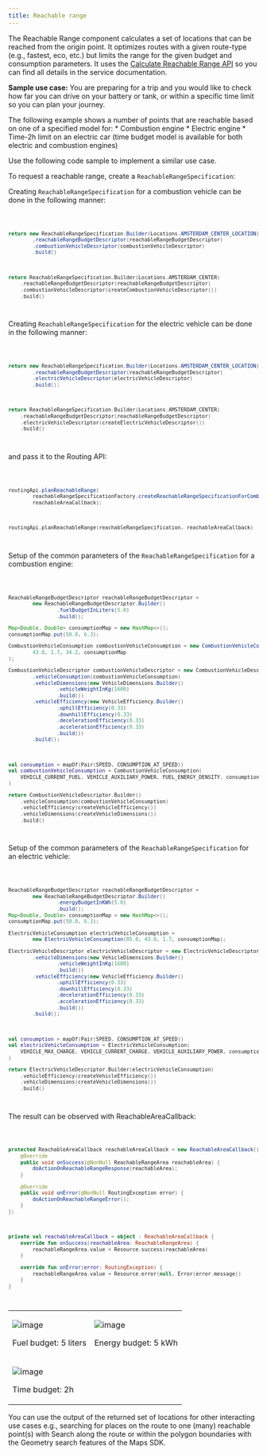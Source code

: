 ```yaml
---
title: Reachable range
---
```


The Reachable Range component calculates a set of locations that can be reached from the origin
point. It optimizes routes with a given route-type (e.g., fastest, eco, etc.) but limits the range
for the given budget and consumption parameters. It uses
the [Calculate Reachable Range API](/routing-api/documentation/routing/calculate-reachable-range)
so you can find all details in the service documentation.

**Sample use case:** You are preparing for a trip and you would like to check how far you can drive
on your battery or tank, or within a specific time limit so you can plan your journey.

The following example shows a number of points that are reachable based on one of a specified model
for: \* Combustion engine \* Electric engine \* Time-2h limit on an electric car (time budget model
is available for both electric and combustion engines)

Use the following code sample to implement a similar use case.

To request a reachable range, create a `ReachableRangeSpecification`:

Creating `ReachableRangeSpecification` for a combustion vehicle can be done in the following manner:

<Code>

```java
return new ReachableRangeSpecification.Builder(Locations.AMSTERDAM_CENTER_LOCATION)
        .reachableRangeBudgetDescriptor(reachableRangeBudgetDescriptor)
        .combustionVehicleDescriptor(combustionVehicleDescriptor)
        .build()
```

```kotlin
return ReachableRangeSpecification.Builder(Locations.AMSTERDAM_CENTER)
    .reachableRangeBudgetDescriptor(reachableRangeBudgetDescriptor)
    .combustionVehicleDescriptor(createCombustionVehicleDescriptor())
    .build()
```

</Code>

Creating `ReachableRangeSpecification` for the electric vehicle can be done in the following manner:

<Code>

```java
return new ReachableRangeSpecification.Builder(Locations.AMSTERDAM_CENTER_LOCATION)
        .reachableRangeBudgetDescriptor(reachableRangeBudgetDescriptor)
        .electricVehicleDescriptor(electricVehicleDescriptor)
        .build();
```

```kotlin
return ReachableRangeSpecification.Builder(Locations.AMSTERDAM_CENTER)
    .reachableRangeBudgetDescriptor(reachableRangeBudgetDescriptor)
    .electricVehicleDescriptor(createElectricVehicleDescriptor())
    .build()
```

</Code>

and pass it to the Routing API:

<Code>

```java
routingApi.planReachableRange(
        reachableRangeSpecificationFactory.createReachableRangeSpecificationForCombustion(),
        reachableAreaCallback);
```

```kotlin
routingApi.planReachableRange(reachableRangeSpecification, reachableAreaCallback)
```

</Code>

Setup of the common parameters of the `ReachableRangeSpecification` for a combustion engine:

<Code>

```java
ReachableRangeBudgetDescriptor reachableRangeBudgetDescriptor =
        new ReachableRangeBudgetDescriptor.Builder()
                .fuelBudgetInLiters(5.0)
                .build();

Map<Double, Double> consumptionMap = new HashMap<>();
consumptionMap.put(50.0, 6.3);

CombustionVehicleConsumption combustionVehicleConsumption = new CombustionVehicleConsumption(
        43.0, 1.7, 34.2, consumptionMap
);

CombustionVehicleDescriptor combustionVehicleDescriptor = new CombustionVehicleDescriptor.Builder()
        .vehicleConsumption(combustionVehicleConsumption)
        .vehicleDimensions(new VehicleDimensions.Builder()
                .vehicleWeightInKg(1600)
                .build())
        .vehicleEfficiency(new VehicleEfficiency.Builder()
                .uphillEfficiency(0.33)
                .downhillEfficiency(0.33)
                .decelerationEfficiency(0.33)
                .accelerationEfficiency(0.33)
                .build())
        .build();
```

```kotlin
val consumption = mapOf(Pair(SPEED, CONSUMPTION_AT_SPEED))
val combustionVehicleConsumption = CombustionVehicleConsumption(
    VEHICLE_CURRENT_FUEL, VEHICLE_AUXILIARY_POWER, FUEL_ENERGY_DENSITY, consumption
)

return CombustionVehicleDescriptor.Builder()
    .vehicleConsumption(combustionVehicleConsumption)
    .vehicleEfficiency(createVehicleEfficiency())
    .vehicleDimensions(createVehicleDimensions())
    .build()
```

</Code>

Setup of the common parameters of the `ReachableRangeSpecification` for an electric vehicle:

<Code>

```java
ReachableRangeBudgetDescriptor reachableRangeBudgetDescriptor =
        new ReachableRangeBudgetDescriptor.Builder()
                .energyBudgetInKWh(5.0)
                .build();
Map<Double, Double> consumptionMap = new HashMap<>();
consumptionMap.put(50.0, 6.3);

ElectricVehicleConsumption electricVehicleConsumption =
        new ElectricVehicleConsumption(85.0, 43.0, 1.7, consumptionMap);

ElectricVehicleDescriptor electricVehicleDescriptor = new ElectricVehicleDescriptor.Builder(electricVehicleConsumption)
        .vehicleDimensions(new VehicleDimensions.Builder()
                .vehicleWeightInKg(1600)
                .build())
        .vehicleEfficiency(new VehicleEfficiency.Builder()
                .uphillEfficiency(0.33)
                .downhillEfficiency(0.33)
                .decelerationEfficiency(0.33)
                .accelerationEfficiency(0.33)
                .build())
        .build();
```

```kotlin
val consumption = mapOf(Pair(SPEED, CONSUMPTION_AT_SPEED))
val electricVehicleConsumption = ElectricVehicleConsumption(
    VEHICLE_MAX_CHARGE, VEHICLE_CURRENT_CHARGE, VEHICLE_AUXILIARY_POWER, consumption
)

return ElectricVehicleDescriptor.Builder(electricVehicleConsumption)
    .vehicleEfficiency(createVehicleEfficiency())
    .vehicleDimensions(createVehicleDimensions())
    .build()
```

</Code>

The result can be observed with ReachableAreaCallback:

<Code>

```java
protected ReachableAreaCallback reachableAreaCallback = new ReachableAreaCallback() {
    @Override
    public void onSuccess(@NonNull ReachableRangeArea reachableArea) {
        doActionOnReachableRangeResponse(reachableArea);
    }

    @Override
    public void onError(@NonNull RoutingException error) {
        doActionOnReachableRangeError();
    }
};
```

```kotlin
private val reachableAreaCallback = object : ReachableAreaCallback {
    override fun onSuccess(reachableArea: ReachableRangeArea) {
        reachableRangeArea.value = Resource.success(reachableArea)
    }

    override fun onError(error: RoutingException) {
        reachableRangeArea.value = Resource.error(null, Error(error.message))
    }
}
```

</Code>

<table>
  <tbody>
    <tr>
      <td>
        <ContentWrapper maxWidth="350px" objectFit="contain">
          <p>
            <img src="../images/Reachable_rangeCombustion.png" alt="image" />
          </p>
        </ContentWrapper>
        <p>Fuel budget: 5 liters</p>
      </td>
      <td>
        <ContentWrapper maxWidth="350px" objectFit="contain">
          <p>
            <img src="../images/Reachable_rangeElectric.png" alt="image" />
          </p>
        </ContentWrapper>
        <p>Energy budget: 5 kWh</p>
      </td>
    </tr>
    <tr>
      <td>
        <ContentWrapper maxWidth="350px" objectFit="contain">
          <p>
            <img src="../images/Reachable_rangeTime_-_2h.png" alt="image" />
          </p>
        </ContentWrapper>
        <p>Time budget: 2h</p>
      </td>
      <td></td>
    </tr>
  </tbody>
</table>

You can use the output of the returned set of locations for other interacting use cases e.g.,
searching for places on the route to one (many) reachable point(s) with Search along the route or
within the polygon boundaries with the Geometry search features of the Maps SDK.